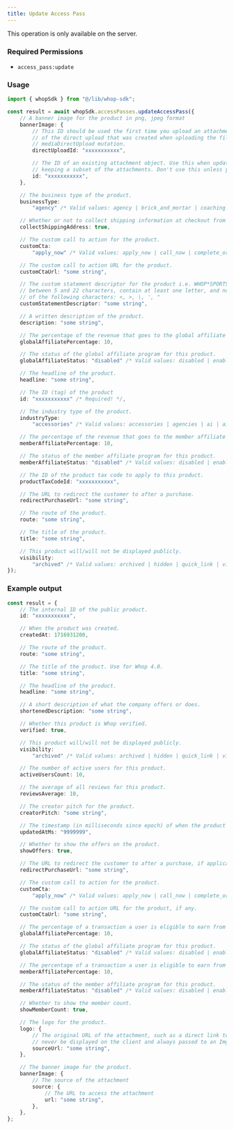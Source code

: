 ```yaml
---
title: Update Access Pass
---
```

<Note>This operation is only available on the server.</Note>

### Required Permissions
 - `access_pass:update`

### Usage

```typescript
import { whopSdk } from "@/lib/whop-sdk";

const result = await whopSdk.accessPasses.updateAccessPass({
	// A banner image for the product in png, jpeg format
	bannerImage: {
		// This ID should be used the first time you upload an attachment. It is the ID
		// of the direct upload that was created when uploading the file to S3 via the
		// mediaDirectUpload mutation.
		directUploadId: "xxxxxxxxxxx",

		// The ID of an existing attachment object. Use this when updating a resource and
		// keeping a subset of the attachments. Don't use this unless you know what you're doing.
		id: "xxxxxxxxxxx",
	},

	// The business type of the product.
	businessType:
		"agency" /* Valid values: agency | brick_and_mortar | coaching | coaching_and_courses | community | course | education_program | events | newsletter | other | paid_group | physical_products | saas | software */,

	// Whether or not to collect shipping information at checkout from the customer.
	collectShippingAddress: true,

	// The custom call to action for the product.
	customCta:
		"apply_now" /* Valid values: apply_now | call_now | complete_order | contact_us | donate_now | get_access | get_offer | join | order_now | purchase | shop_now | sign_up | subscribe */,

	// The custom call to action URL for the product.
	customCtaUrl: "some string",

	// The custom statement descriptor for the product i.e. WHOP*SPORTS, must be
	// between 5 and 22 characters, contain at least one letter, and not contain any
	// of the following characters: <, >, \, ', "
	customStatementDescriptor: "some string",

	// A written description of the product.
	description: "some string",

	// The percentage of the revenue that goes to the global affiliate program.
	globalAffiliatePercentage: 10,

	// The status of the global affiliate program for this product.
	globalAffiliateStatus: "disabled" /* Valid values: disabled | enabled */,

	// The headline of the product.
	headline: "some string",

	// The ID (tag) of the product
	id: "xxxxxxxxxxx" /* Required! */,

	// The industry type of the product.
	industryType:
		"accessories" /* Valid values: accessories | agencies | ai | ai_agency | amazon_fba | auto_repair_shop | beauty_and_personal_care | bootcamps | business | careers | clipping | clipping_agency | clothing | coaching_agency | coffee_shop | concerts | convention | customer_support_agency | dating | design_agency | development_agency | ecommerce | electronics_and_gadgets | fitness | fitness_gear | food_and_beverages | gym | health_and_wellness | home_goods | home_services | hotel_lodging | kindle_book_publishing | marketing_agency | masterminds | medical_dentist_office | meetups | other | parties | personal_development | personal_finance | public_speaking | real_estate | recruiting_agency | reselling | restaurant | retail_store | sales | sales_agency | salon_spa | social_media | software | spirituality | sports_betting | supplements | trading | travel | vas | video_games | webinars */,

	// The percentage of the revenue that goes to the member affiliate program.
	memberAffiliatePercentage: 10,

	// The status of the member affiliate program for this product.
	memberAffiliateStatus: "disabled" /* Valid values: disabled | enabled */,

	// The ID of the product tax code to apply to this product.
	productTaxCodeId: "xxxxxxxxxxx",

	// The URL to redirect the customer to after a purchase.
	redirectPurchaseUrl: "some string",

	// The route of the product.
	route: "some string",

	// The title of the product.
	title: "some string",

	// This product will/will not be displayed publicly.
	visibility:
		"archived" /* Valid values: archived | hidden | quick_link | visible */,
});

```

### Example output

```typescript
const result = {
	// The internal ID of the public product.
	id: "xxxxxxxxxxx",

	// When the product was created.
	createdAt: 1716931200,

	// The route of the product.
	route: "some string",

	// The title of the product. Use for Whop 4.0.
	title: "some string",

	// The headline of the product.
	headline: "some string",

	// A short description of what the company offers or does.
	shortenedDescription: "some string",

	// Whether this product is Whop verified.
	verified: true,

	// This product will/will not be displayed publicly.
	visibility:
		"archived" /* Valid values: archived | hidden | quick_link | visible */,

	// The number of active users for this product.
	activeUsersCount: 10,

	// The average of all reviews for this product.
	reviewsAverage: 10,

	// The creator pitch for the product.
	creatorPitch: "some string",

	// The timestamp (in milliseconds since epoch) of when the product was updated
	updatedAtMs: "9999999",

	// Whether to show the offers on the product.
	showOffers: true,

	// The URL to redirect the customer to after a purchase, if applicable.
	redirectPurchaseUrl: "some string",

	// The custom call to action for the product.
	customCta:
		"apply_now" /* Valid values: apply_now | call_now | complete_order | contact_us | donate_now | get_access | get_offer | join | order_now | purchase | shop_now | sign_up | subscribe */,

	// The custom call to action URL for the product, if any.
	customCtaUrl: "some string",

	// The percentage of a transaction a user is eligible to earn from the whop marketplace global affiliate program.
	globalAffiliatePercentage: 10,

	// The status of the global affiliate program for this product.
	globalAffiliateStatus: "disabled" /* Valid values: disabled | enabled */,

	// The percentage of a transaction a user is eligible to earn from the whop marketplace member affiliate program.
	memberAffiliatePercentage: 10,

	// The status of the member affiliate program for this product.
	memberAffiliateStatus: "disabled" /* Valid values: disabled | enabled */,

	// Whether to show the member count.
	showMemberCount: true,

	// The logo for the product.
	logo: {
		// The original URL of the attachment, such as a direct link to S3. This should
		// never be displayed on the client and always passed to an Imgproxy transformer.
		sourceUrl: "some string",
	},

	// The banner image for the product.
	bannerImage: {
		// The source of the attachment
		source: {
			// The URL to access the attachment
			url: "some string",
		},
	},
};

```

